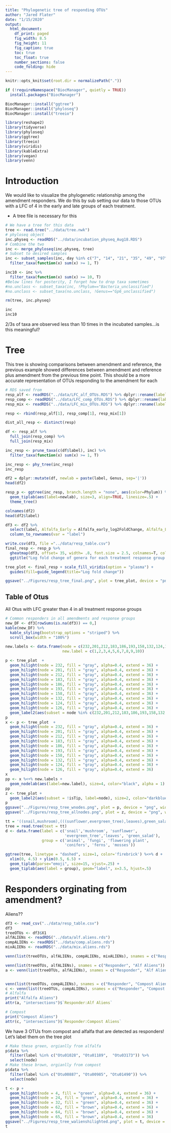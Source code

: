 ```yaml
---
title: "Phylogenetic tree of responding OTUs"
author: "Jared Flater"
date: "1/15/2020"
output:
  html_document:
    df_print: paged
    fig_width: 8.5
    fig_height: 11
    fig_caption: true
    toc: true
    toc_float: true
    number_sections: false
    code_folding: hide
---
```

```r
knitr::opts_knit$set(root.dir = normalizePath("."))
```

```r
if (!requireNamespace("BiocManager", quietly = TRUE))
  install.packages("BiocManager")

BiocManager::install("ggtree")
BiocManager::install("phyloseq")
BiocManager::install("treeio")
```

```r
library(reshape2)
library(tidyverse)
library(phyloseq)
library(ggtree)
library(treeio)
library(viridis)
library(kableExtra)
library(vegan)
library(venn)
```
# Introduction
We would like to visualize the phylogenetic relationship among the amendment responders. We do this by sub setting our data to those OTUs with a LFC of 4 in the early and late groups of each treatment. 

* A tree file is necessary for this
```r
# We have a tree for this data
tree <- read.tree("../data/tree.nwk")
# phyloseq object
inc.physeq <- readRDS("../data/incubation_physeq_Aug18.RDS")
# Combine the two
inc <- merge_phyloseq(inc.physeq, tree)
# Subset to desired samples
inc <- subset_samples(inc, day %in% c("7", "14", "21", "35", "49", "97")) %>%
  filter_taxa(function(x) sum(x) >= 1, T) 

inc10 <- inc %>%
  filter_taxa(function(x) sum(x) >= 10, T)
#Below lines for posterity, I forget how to drop taxa sometimes
#no.unclass <- subset_taxa(inc, !Phylum=="Bacteria_unclassified")
#no.unclass <- subset_taxa(no.unclass, !Genus=="Gp6_unclassified")

rm(tree, inc.physeq)
```
```r
inc
inc10
```
2/3s of taxa are observed less than 10 times in the incubated samples...is this meaningful? 

# Tree     

This tree is showing comparisons between amendment and reference, the previous example showed differences between amendment and reference plus amendment from the previous time point. This should be a more accurate representation of OTUs responding to the amendment for each 

```r
# RDS saved from 
resp_alf <- readRDS("../data/LFC_alf_OTUs.RDS") %>% dplyr::rename(label = OTU)
resp_comp <- readRDS("../data/LFC_comp_OTUs.RDS") %>% dplyr::rename(label = OTU)
resp_mix <- readRDS("../data/LFC_mix_OTUs.RDS") %>% dplyr::rename(label = OTU)

resp <- rbind(resp_alf[1], resp_comp[1], resp_mix[1])

dist_all_resp <- distinct(resp)

df <- resp_alf %>%
  full_join(resp_comp) %>%
  full_join(resp_mix)
```

```r
inc_resp <- prune_taxa(c(df$label), inc) %>%
  filter_taxa(function(x) sum(x) >= 1, T)
```

```r
inc_resp <- phy_tree(inc_resp)
inc_resp
```
```r
df2 = dplyr::mutate(df, newlab = paste(label, Genus, sep='|'))
head(df2)
```
```r
resp_p <- ggtree(inc_resp, branch.length = "none", aes(color=Phylum)) %<+% df2 +
  geom_tiplab(aes(label=newlab), size=3, align=TRUE, linesize=.5) +
  theme_tree() 
```
```r
colnames(df2)
head(df2$label)

df3 <- df2 %>%
  select(label, Alfalfa_Early = Alfalfa_early_log2FoldChange, Alfalfa_Late = Alfalfa_late_log2FoldChange, Compost_Early = Compost_early_log2FoldChange, Compost_Late = Compost_late_log2FoldChange, Mix_Early = Mix_early_log2FoldChange, Mix_Late = Mix_late_log2FoldChange) %>%
  column_to_rownames(var = "label")

write.csv(df3, file ="../data/resp_table.csv")
final_resp <- resp_p %>% 
  gheatmap(df3, offset= 35, width= .8, font.size = 2.5, colnames=T, colnames_angle=-45, hjust=0, color = "white") +
  ggtitle("Log fold change of genera for each treatment response group. \nMin LFC = 4 when comparing to reference")

```
```r

tree_plot <- final_resp + scale_fill_viridis(option = "plasma") +
  guides(fill=guide_legend(title="Log fold change"))

ggsave("../Figures/resp_tree_final.png", plot = tree_plot, device = "png", width = 18.5, height = 32, units = "cm", dpi = 350)
```

## Table of Otus    
All Otus with LFC greater than 4 in all treatment response groups
```r
# Common responders in all amendments and response groups
new_DF <- df3[rowSums(is.na(df3)) == 0,]
kable(new_DF) %>%
  kable_styling(bootstrap_options = "striped") %>%
  scroll_box(width = "100%")
```

```r
new.labels <- data.frame(node = c(232,201,212,183,186,193,158,132,124,126), 
                         new.label = c(1,2,3,4,5,6,7,8,9,10))

p <- tree_plot  + 
  geom_hilight(node = 232, fill = "gray", alpha=0.4, extend = 36) + 
  geom_hilight(node = 201, fill = "gray", alpha=0.4, extend = 36) + 
  geom_hilight(node = 212, fill = "gray", alpha=0.4, extend = 36) + 
  geom_hilight(node = 183, fill = "gray", alpha=0.4, extend = 36) + 
  geom_hilight(node = 186, fill = "gray", alpha=0.4, extend = 36) + 
  geom_hilight(node = 193, fill = "gray", alpha=0.4, extend = 36) + 
  geom_hilight(node = 158, fill = "gray", alpha=0.4, extend = 36) + 
  geom_hilight(node = 132, fill = "gray", alpha=0.4, extend = 36) + 
  geom_hilight(node = 124, fill = "gray", alpha=0.4, extend = 36) + 
  geom_hilight(node = 126, fill = "gray", alpha=0.4, extend = 36) +
  geom_label2(aes(subset = node %in% c(232,201,212,183,186,193,158,132,124,126), label=node), size=2, color="black", fill="gray", alpha = 1)
p
x <- p <- tree_plot  + 
  geom_hilight(node = 232, fill = "gray", alpha=0.4, extend = 36) + 
  geom_hilight(node = 201, fill = "gray", alpha=0.4, extend = 36) + 
  geom_hilight(node = 212, fill = "gray", alpha=0.4, extend = 36) + 
  geom_hilight(node = 183, fill = "gray", alpha=0.4, extend = 36) + 
  geom_hilight(node = 186, fill = "gray", alpha=0.4, extend = 36) + 
  geom_hilight(node = 193, fill = "gray", alpha=0.4, extend = 36) + 
  geom_hilight(node = 158, fill = "gray", alpha=0.4, extend = 36) + 
  geom_hilight(node = 132, fill = "gray", alpha=0.4, extend = 36) + 
  geom_hilight(node = 124, fill = "gray", alpha=0.4, extend = 36) + 
  geom_hilight(node = 126, fill = "gray", alpha=0.4, extend = 36)
x
pp <- x %<+% new.labels +
  geom_nodelab(aes(label=new.label), size=4, color="black", alpha = 1)
pp
z <- tree_plot +
  geom_label2(aes(subset = !isTip, label=node), size=2, color="darkblue", alpha=1) 
p
ggsave("../Figures/resp_tree_wnodes.png", plot = p, device = "png", width = 18.5, height = 32, units = "cm", dpi = 350)
ggsave("../Figures/resp_tree_allnodes.png", plot = z, device = "png", width = 18.5, height = 32, units = "cm", dpi = 350)
```

```r
tt = '((snail,mushroom),(((sunflower,evergreen_tree),leaves),green_salad));'
tree = read.tree(text = tt)
d <- data.frame(label = c('snail','mushroom', 'sunflower',
                          'evergreen_tree','leaves', 'green_salad'),
                group = c('animal', 'fungi', 'flowering plant',
                          'conifers', 'ferns', 'mosses'))

ggtree(tree, linetype = "dashed", size=1, color='firebrick') %<+% d + 
  xlim(0, 4.5) + ylim(0.5, 6.5) +
  geom_tiplab(parse="emoji", size=15, vjust=.25) +
  geom_tiplab(aes(label = group), geom="label", x=3.5, hjust=.5)
```


# Responders orginating from amendment? 

Aliens??

```r
df3 <- read_csv("../data/resp_table.csv")
df3
treeOTUs <- df3$X1
alfALIENs <- readRDS("../data/alf.aliens.rds")
compALIENs <- readRDS("../data/comp.aliens.rds")
mixALIENs <- readRDS("../data/mix.aliens.rds")

venn(list(treeOTUs, alfALIENs, compALIENs, mixALIENs), snames = c("Responder", "Alf Aliens", "Compost Aliens", "Mix Aliens"))

venn(list(treeOTUs, alfALIENs), snames = c("Responder", "Alf Aliens"))
a <- venn(list(treeOTUs, alfALIENs), snames = c("Responder", "Alf Aliens"))


venn(list(treeOTUs, compALIENs), snames = c("Responder", "Compost Aliens"))
c <- venn(list(treeOTUs, compALIENs), snames = c("Responder", "Compost Aliens"))
# Alfalfa
print("Alfalfa Aliens")
attr(a, "intersections")$`Responder:Alf Aliens`

# Compost
print("Compost Aliens")
attr(c, "intersections")$`Responder:Compost Aliens`
```
    
We have 3 OTUs from compost and alfalfa that are detected as responders! Let's label them on the tree plot

```r
# Make these green, orgianlly from alfalfa
p$data %>%
  filter(label %in% c("Otu01028", "Otu01189",  "Otu03173")) %>%
  select(node)
# Make these brown, orgianlly from compost
p$data %>%
  filter(label %in% c("Otu00887", "Otu00985", "Otu01490")) %>%
  select(node)

t <- p + 
  geom_hilight(node = 4, fill = "green", alpha=0.4, extend = 36) + 
  geom_hilight(node = 24, fill = "green", alpha=0.4, extend = 36) + 
  geom_hilight(node = 32, fill = "green", alpha=0.4, extend = 36) + 
  geom_hilight(node = 62, fill = "brown", alpha=0.4, extend = 36) + 
  geom_hilight(node = 64, fill = "brown", alpha=0.4, extend = 36) + 
  geom_hilight(node = 65, fill = "brown", alpha=0.4, extend = 36)
ggsave("../Figures/resp_tree_walienshilighted.png", plot = t, device = "png", width = 18.5, height = 32, units = "cm", dpi = 350)
t
```

